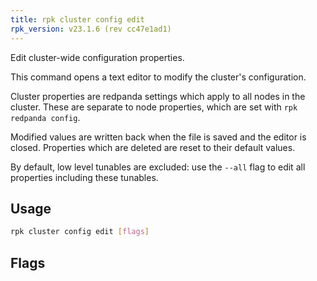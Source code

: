 ```yaml
---
title: rpk cluster config edit
rpk_version: v23.1.6 (rev cc47e1ad1)
---
```


<head>
  <meta name="title" content="rpk cluster config edit | Redpanda Docs" />
  <meta name="description" content="rpk cluster config edit" />
  <link rel="canonical" href="https://docs.redpanda.com/docs/reference/rpk/rpk-cluster/rpk-cluster-config-edit/" />
</head>

Edit cluster-wide configuration properties.

This command opens a text editor to modify the cluster's configuration.

Cluster properties are redpanda settings which apply to all nodes in
the cluster. These are separate to node properties, which are set with
`rpk redpanda config`.

Modified values are written back when the file is saved and the editor
is closed. Properties which are deleted are reset to their default
values.

By default, low level tunables are excluded: use the `--all` flag
to edit all properties including these tunables.

## Usage

```bash
rpk cluster config edit [flags]
```

## Flags

<!--
[cols=",,",]
|===
|*Value* |*Type* |*Description*

|-h, --help |- |Help for edit.

|--admin-api-tls-cert |string |The certificate to be used for TLS
authentication with the Admin API.

|--admin-api-tls-enabled |- |Enable TLS for the Admin API (not necessary
if specifying custom certs).

|--admin-api-tls-key |string |The certificate key to be used for TLS
authentication with the Admin API.

|--admin-api-tls-truststore |string |The truststore to be used for TLS
communication with the Admin API.

|--all |- |Include all properties, including tunables.

|--api-urls |string |Comma-separated list of admin API addresses
(\|IP\|:\|port\|).

|--brokers |strings |Comma-separated list of broker ip:port pairs (e.g.
--brokers '192.168.78.34:9092,192.168.78.35:9092,192.179.23.54:9092').
Alternatively, you may set the REDPANDA_BROKERS environment variable
with the comma-separated list of broker addresses.

|--config |string |Redpanda config file, if not set the file will be
searched for in the default locations.

|--password |string |SASL password to be used for authentication.

|--sasl-mechanism |string |The authentication mechanism to use.
Supported values: SCRAM-SHA-256, SCRAM-SHA-512.

|--tls-cert |string |The certificate to be used for TLS authentication
with the broker.

|--tls-enabled |- |Enable TLS for the Kafka API (not necessary if
specifying custom certs).

|--tls-key |string |The certificate key to be used for TLS
authentication with the broker.

|--tls-truststore |string |The truststore to be used for TLS
communication with the broker.

|--user |string |SASL user to be used for authentication.

|-v, --verbose |- |Enable verbose logging (default: false).
|===

-->
